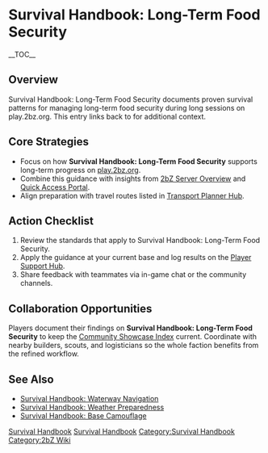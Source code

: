 {{Short description|Survival Handbook: Long-Term Food Security documents proven survival patterns for managing long-term food security during long sessions on play}}
= Survival Handbook: Long-Term Food Security =
{{2bZ Navbox}}
__TOC__

== Overview ==
Survival Handbook: Long-Term Food Security documents proven survival patterns for managing
long-term food security during long sessions on play.2bz.org. This entry links back to
[[Category:Survival Handbook|Survival Handbook]] for additional context.

== Core Strategies ==
* Focus on how '''Survival Handbook: Long-Term Food Security''' supports long-term progress on [[play.2bz.org]].
* Combine this guidance with insights from [[2bZ Server Overview]] and [[Quick Access Portal]].
* Align preparation with travel routes listed in [[Transport Planner Hub]].

== Action Checklist ==
# Review the [[Category:Survival Handbook|Survival Handbook]] standards that apply to Survival Handbook: Long-Term Food Security.
# Apply the guidance at your current base and log results on the [[Player Support Hub]].
# Share feedback with teammates via in-game chat or the community channels.

== Collaboration Opportunities ==
Players document their findings on '''Survival Handbook: Long-Term Food Security''' to
keep the [[Community Showcase Index]] current. Coordinate with nearby builders, scouts,
and logisticians so the whole faction benefits from the refined workflow.

== See Also ==
* [[Survival Handbook: Waterway Navigation]]
* [[Survival Handbook: Weather Preparedness]]
* [[Survival Handbook: Base Camouflage]]

[[Category:Survival Handbook]]
[[Category:2bZ Wiki]]
